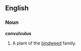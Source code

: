 ==English==

===Noun===
'''convulvulus'''
# {{misspelling of|convolvulus|lang=en}} A plant of the [[bindweed]] family.